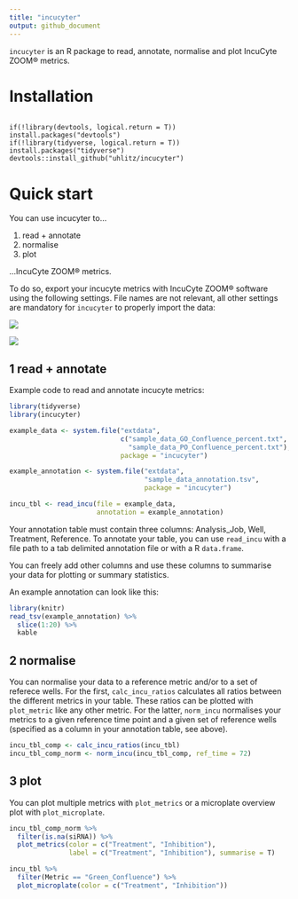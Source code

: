 ```yaml
---
title: "incucyter"
output: github_document
---
```


`incucyter` is an R package to read, annotate, normalise and plot IncuCyte ZOOM® metrics.

# Installation  

```

if(!library(devtools, logical.return = T)) install.packages("devtools")
if(!library(tidyverse, logical.return = T)) install.packages("tidyverse")
devtools::install_github("uhlitz/incucyter")

```

# Quick start 

You can use incucyter to...

1. read + annotate
2. normalise
3. plot 

...IncuCyte ZOOM® metrics.

To do so, export your incucyte metrics with IncuCyte ZOOM® software using the following settings. File names are not relevant, all other settings are mandatory for `incucyter` to properly import the data:

![](README_files/figure-markdown_github/incu2.png)

![](README_files/figure-markdown_github/incu1.png)

## 1 read + annotate

Example code to read and annotate incucyte metrics:

```r

library(tidyverse)
library(incucyter)

example_data <- system.file("extdata", 
                            c("sample_data_GO_Confluence_percent.txt",
                              "sample_data_PO_Confluence_percent.txt"),
                            package = "incucyter")

example_annotation <- system.file("extdata", 
                                  "sample_data_annotation.tsv",
                                  package = "incucyter")

incu_tbl <- read_incu(file = example_data,
                      annotation = example_annotation)

```

Your annotation table must contain three columns: Analysis_Job, Well, Treatment, Reference. To annotate your table, you can use `read_incu` with a file path to a tab delimited annotation file or with a R `data.frame`. 

You can freely add other columns and use these columns to summarise your data for plotting or summary statistics.

An example annotation can look like this: 

```r

library(knitr)
read_tsv(example_annotation) %>% 
  slice(1:20) %>% 
  kable

```

## 2 normalise

You can normalise your data to a reference metric and/or to a set of referece wells.
For the first, `calc_incu_ratios` calculates all ratios between the different metrics in your table. These ratios can be plotted with `plot_metric` like any other metric. For the latter, `norm_incu` normalises your metrics to a given reference time point and a given set of reference wells (specified as a column in your annotation table, see above). 

```r

incu_tbl_comp <- calc_incu_ratios(incu_tbl)
incu_tbl_comp_norm <- norm_incu(incu_tbl_comp, ref_time = 72)

```

## 3 plot

You can plot multiple metrics with `plot_metrics` or a microplate overview plot with `plot_microplate`.

```r

incu_tbl_comp_norm %>% 
  filter(is.na(siRNA)) %>% 
  plot_metrics(color = c("Treatment", "Inhibition"), 
               label = c("Treatment", "Inhibition"), summarise = T)

```

```r

incu_tbl %>% 
  filter(Metric == "Green_Confluence") %>% 
  plot_microplate(color = c("Treatment", "Inhibition"))

```



